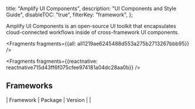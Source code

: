   title: "Amplify UI Components",
  description: "UI Components and Style Guide",
  disableTOC: "true",
  filterKey: "framework",
};

Amplify UI Components is an open-source UI toolkit that encapsulates cloud-connected workflows inside of cross-framework UI components.


<Fragments fragments={{all: all1219ae6245488d553a275b2713267bbb95}} />


<Fragments
  fragments={{reactnative: reactnative715d43ff6f075cfee974181a04dc28aa0b}}
/>

## Frameworks

| Framework | Package | Version | |
